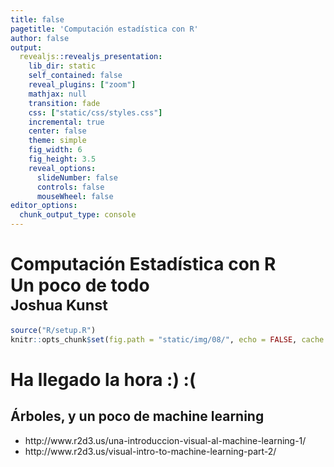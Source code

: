 ```yaml
---
title: false
pagetitle: 'Computación estadística con R'
author: false
output:
  revealjs::revealjs_presentation:
    lib_dir: static
    self_contained: false
    reveal_plugins: ["zoom"]
    mathjax: null
    transition: fade
    css: ["static/css/styles.css"]
    incremental: true
    center: false
    theme: simple
    fig_width: 6
    fig_height: 3.5
    reveal_options:
      slideNumber: false
      controls: false
      mouseWheel: false
editor_options: 
  chunk_output_type: console
---
```


# Computación Estadística con R<br>Un poco de todo<br><small>Joshua Kunst</small>{ .center .white data-background="#75AADB" }

```r
source("R/setup.R")
knitr::opts_chunk$set(fig.path = "static/img/08/", echo = FALSE, cache = TRUE)
```

# Ha llegado la hora :) :(


## Árboles, y un poco de machine learning

- http://www.r2d3.us/una-introduccion-visual-al-machine-learning-1/
- http://www.r2d3.us/visual-intro-to-machine-learning-part-2/


